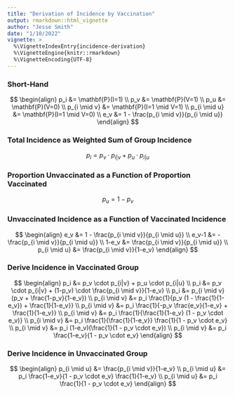```yaml
---
title: "Derivation of Incidence by Vaccination"
output: rmarkdown::html_vignette
author: "Jesse Smith"
date: "1/10/2022"
vignette: >
  %\VignetteIndexEntry{incidence-derivation}
  %\VignetteEngine{knitr::rmarkdown}
  %\VignetteEncoding{UTF-8}
---
```


### Short-Hand

$$ \begin{align}
p_i &= \mathbf{P}(I=1) \\
p_v &= \mathbf{P}(V=1) \\
p_u &= \mathbf{P}(V=0) \\
p_{i \mid v} &= \mathbf{P}(I=1 \mid V=1) \\
p_{i \mid u} &= \mathbf{P}(I=1 \mid V=0) \\
e_v &= 1 - \frac{p_{i \mid v}}{p_{i \mid u}} 
\end{align} $$

### Total Incidence as Weighted Sum of Group Incidence

$$
p_i = p_v \cdot p_{i|v} + p_u \cdot p_{i|u}
$$

### Proportion Unvaccinated as a Function of Proportion Vaccinated

$$
p_u = 1-p_v
$$

### Unvaccinated Incidence as a Function of Vaccinated Incidence

$$ \begin{align}
e_v &= 1 - \frac{p_{i \mid v}}{p_{i \mid u}} \\
e_v-1 &= - \frac{p_{i \mid v}}{p_{i \mid u}} \\
1-e_v &= \frac{p_{i \mid v}}{p_{i \mid u}} \\
p_{i \mid u} &= \frac{p_{i \mid v}}{1-e_v}
\end{align} $$

### Derive Incidence in Vaccinated Group

$$ \begin{align}
p_i &= p_v \cdot p_{i|v} + p_u \cdot p_{i|u} \\
p_i &= p_v \cdot p_{i|v} + (1-p_v) \cdot \frac{p_{i \mid v}}{1-e_v} \\
p_i &= p_{i \mid v} (p_v + \frac{1-p_v}{1-e_v}) \\
p_{i \mid v} &= p_i \frac{1}{p_v (1 - \frac{1}{1-e_v}) + \frac{1}{1-e_v}} \\
p_{i \mid v} &= p_i \frac{1}{-p_v \frac{e_v}{1-e_v} + \frac{1}{1-e_v}} \\
p_{i \mid v} &= p_i \frac{1}{\frac{1}{1-e_v} (1 - p_v \cdot e_v)} \\
p_{i \mid v} &= p_i \frac{1}{\frac{1}{1-e_v}} \frac{1}{1 - p_v \cdot e_v} \\
p_{i \mid v} &= p_i (1-e_v)(\frac{1}{1 - p_v \cdot e_v}) \\
p_{i \mid v} &= p_i \frac{1-e_v}{1 - p_v \cdot e_v}
\end{align} $$

### Derive Incidence in Unvaccinated Group

$$ \begin{align}
p_{i \mid u} &= \frac{p_{i \mid v}}{1-e_v} \\
p_{i \mid u} &= p_i \frac{1-e_v}{1 - p_v \cdot e_v} \frac{1}{1-e_v} \\
p_{i \mid u} &= p_i \frac{1}{1 - p_v \cdot e_v}
\end{align} $$
